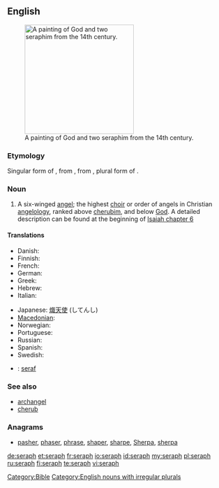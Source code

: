 {{wikipedia|seraph}}
==English==
[[File:Seraphim - Petites Heures de Jean de Berry.jpg|thumb|250px|upright|A painting of God and two seraphim from the 14th century.]]

===Etymology===
Singular form of {{term|seraphim|lang=en}}, from {{etyl|la}} {{term|seraphim|lang=la}}, from {{etyl|he}} {{term|שרפים|tr=serafim|sc=Hebr|lang=he}}, plural form of {{term|שרף|tr=saraf||seraph|sc=Hebr|lang=he}}.

===Noun===
{{en-noun|pl=seraphs|pl2=seraphim}}

# {{biblical}} A six-winged [[angel]]; the highest [[choir]] or order of angels in Christian [[angelology]], ranked above [[cherubim]], and below [[God]]. A detailed description can be found at the beginning of [http://en.wikisource.org/wiki/Bible_%28World_English%29/Isaiah#Chapter_6 Isaiah chapter 6]

====Translations====
{{trans-top|highest order of angels}}
* Danish: {{t|da|seraf}}
* Finnish: {{t+|fi|serafi}}
* French: {{t+|fr|séraphin|m}}
* German: {{t+|de|Seraph|m}}
* Greek: {{t|el|σεραφείμ}}
* Hebrew: {{t-|he|שרף|m|alt=שָׂרָף}}
* Italian: {{t-|it|serafino|m}}
{{trans-mid}}
* Japanese: [[熾天使]] (してんし)
* [[Macedonian]]: {{t|mk|серафим|m|tr=sérafim}}
* Norwegian: {{t+|no|seraf}}
* Portuguese: {{t|pt|serafim|m}}
* Russian: {{t|ru|серафим|m|tr=s'erafím}}
* Spanish: {{t+|es|serafín}}
* Swedish: {{t|sv|seraf}}
{{trans-bottom}}

{{checktrans-top}}
* {{ttbc|is}}: [[seraf]] {{m}}
{{trans-bottom}}

===See also===
* [[archangel]]
* [[cherub]]

===Anagrams===
* [[pasher#English|pasher]], [[phaser#English|phaser]], [[phrase#English|phrase]], [[shaper#English|shaper]], [[sharpe#English|sharpe]], [[Sherpa#English|Sherpa]], [[sherpa#English|sherpa]]

[[Category:Bible]]
[[Category:English nouns with irregular plurals]]

[[de:seraph]]
[[et:seraph]]
[[fr:seraph]]
[[io:seraph]]
[[id:seraph]]
[[my:seraph]]
[[pl:seraph]]
[[ru:seraph]]
[[fi:seraph]]
[[te:seraph]]
[[vi:seraph]]